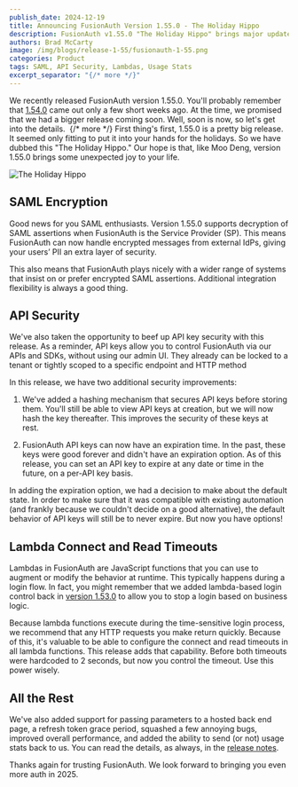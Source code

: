 ```yaml
---
publish_date: 2024-12-19
title: Announcing FusionAuth Version 1.55.0 - The Holiday Hippo
description: FusionAuth v1.55.0 "The Holiday Hippo" brings major updates including SAML encryption support, enhanced API key security with hashing and expiration, configurable lambda timeouts, and more. 
authors: Brad McCarty
image: /img/blogs/release-1-55/fusionauth-1-55.png
categories: Product
tags: SAML, API Security, Lambdas, Usage Stats
excerpt_separator: "{/* more */}"
---
```


We recently released FusionAuth version 1.55.0. You'll probably remember that [1.54.0](/blog/announcing-fusionauth-1-54) came out only a few short weeks ago. At the time, we promised that we had a bigger release coming soon. Well, soon is now, so let's get into the details. 
{/* more */}
First thing's first, 1.55.0 is a pretty big release. It seemed only fitting to put it into your hands for the holidays. So we have dubbed this "The Holiday Hippo." Our hope is that, like Moo Deng, version 1.55.0 brings some unexpected joy to your life.

![The Holiday Hippo](/img/blogs/release-1-55/holiday-hippo.png)

## SAML Encryption

Good news for you SAML enthusiasts. Version 1.55.0 supports decryption of SAML assertions when FusionAuth is the Service Provider (SP). This means FusionAuth can now handle encrypted messages from external IdPs, giving your users’ PII an extra layer of security. 

This also means that FusionAuth plays nicely with a wider range of systems that insist on or prefer encrypted SAML assertions. Additional integration flexibility is always a good thing. 

## API Security

We've also taken the opportunity to beef up API key security with this release. As a reminder, API keys allow you to control FusionAuth via our APIs and SDKs, without using our admin UI. They already can be locked to a tenant or tightly scoped to a specific endpoint and HTTP method

In this release, we have two additional security improvements: 

1. We've added a hashing mechanism that secures API keys before storing them. You'll still be able to view API keys at creation, but we will now hash the key thereafter. This improves the security of these keys at rest. 

2. FusionAuth API keys can now have an expiration time. In the past, these keys were good forever and didn't have an expiration option. As of this release, you can set an API key to expire at any date or time in the future, on a per-API key basis. 

In adding the expiration option, we had a decision to make about the default state. In order to make sure that it was compatible with existing automation (and frankly because we couldn't decide on a good alternative), the default behavior of API keys will still be to never expire. But now you have options!

## Lambda Connect and Read Timeouts

Lambdas in FusionAuth are JavaScript functions that you can use to augment or modify the behavior at runtime. This typically happens during a login flow. In fact, you might remember that we added lambda-based login control back in [version 1.53.0](/blog/announcing-fusionauth-1-53) to allow you to stop a login based on business logic. 

Because lambda functions execute during the time-sensitive login process, we recommend that any HTTP requests you make return quickly. Because of this, it's valuable to be able to configure the connect and read timeouts in all lambda functions. This release adds that capability. Before both timeouts were hardcoded to 2 seconds, but now you control the timeout. Use this power wisely.

## All the Rest

We've also added support for passing parameters to a hosted back end page, a refresh token grace period, squashed a few annoying bugs, improved overall performance, and added the ability to send (or not) usage stats back to us. You can read the details, as always, in the [release notes](/docs/release-notes/#version-1-55-0).

Thanks again for trusting FusionAuth. We look forward to bringing you even more auth in 2025.
